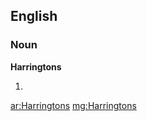 ==English==

===Noun===
'''Harringtons'''

# {{plural of|[[Harrington]]}}

[[ar:Harringtons]]
[[mg:Harringtons]]